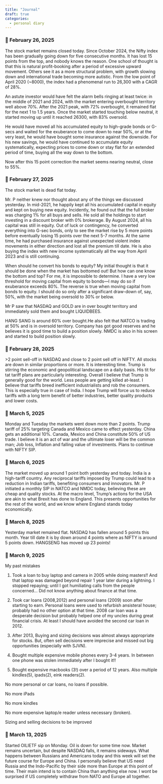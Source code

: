 ```yaml
---
title: "Journal"
draft: true
categories:
  - personal diary
---
```


### 📘 February 26, 2025

The stock market remains closed today. Since October 2024, the Nifty index has been gradually going down for five consecutive months. It has lost 15 points from the top, and nobody knows the reason. One school of thought is that this is natural profit-booking after a period of excessive upward movement. Others see it as a more structural problem, with growth slowing down and international trade becoming more autistic. From the low point of April 2020 (\~8000), the index had a phenomenal run to 26,300 with a CAGR of 28%.

An astute investor would have felt the alarm bells ringing at least twice: in the middle of 2021 and 2024, with the market entering overbought territory well above 70%. After the 2021 peak, with 72% overbought, it remained flat for the next 1 to 1.5 years. Once the market started touching below neutral, it started moving up until it reached 26300, with 83% oversold.

He would have moved all his accumulated equity to high-grade bonds or G-secs and waited for the exuberance to come down to near 50%, or at the very least, he would have bought some insurance against the downside. For his new savings, he would have continued to accumulate equity systematically, expecting prices to come down or stay flat for an extended period of time, buying all the way down to the bottom.

Now after this 15 point correction the market seems nearing neutral, close to 55%.

### 📘 February 27, 2025

The stock market is dead flat today.

Mr. P neither knew nor thought about any of the things we discussed yesterday. In mid-2021, he happily kept all his accumulated capital in equity and kept on buying new equity. Incidently, he found out that the full broker was charging 1% for all buys and sells. He sold all the holdings to start investing in a discount broker with 0% brokerage. By August 2024, all his capital was still in equity. Out of luck or contingency, he converted everything into G-sec bonds, only to see the market rise by 5 more points before eventually losing 15 points over the next 5-7 months. At the same time, he had purchased insurance against unexpected violent index movements in either direction and lost all the premium till date. He is also buying the index with new income systematically all the way from April 2023 and is still continuing.

When should he convert his bonds to equity? My initial thought is that it should be done when the market has bottomed out! But how can one know the bottom and top? For me, it is impossible to determine. I have a very low threshold for moving capital from equity to bonds—I may do so if exuberance exceeds 80%. The reverse is true when moving capital from bonds to equity. I should do so only after a significant draw-down of, say, 50%, with the market being oversold to 30% or below.

Mr P saw that NASDAQ and GOLD are in over bought territory and immediately sold them and bought LIQUIDBEES.

HANG SANG is around 60% over bought.He also felt that NATCO is trading at 50% and is in oversold territory. Company has got good reserves and he believes it is good time to build a position slowly. NMDC is also in his screen and started to build position slowly.

### 📘 February 28, 2025

\>2 point sell-off in NASDAQ and close to 2 point sell off in NIFTY. All stocks are down in similar proportions or more. It is interesting time. Trump is stirring the economic and geopolitical landscape on a daily basis. His tit for tat tariff plans are particularly interesting. Overall I believe that Trump is generally good for the world. Less people are getting killed at-least. I believe that tariffs breed inefficient industrialists and rob the consumers. This is especially true in case of India. I hope Trump will force us to reduce tariffs with a long term benefit of better industries, better quality products and lower costs.

### 📘 March 5, 2025

Monday and Tuesday the markets went down more than 2 points. Trump tariff of 25% targeting Canada and Mexico came to effect yesterday. China gets an additional 10%. Canada, Mexico and China constitute 50% of US trade. I believe it is an act of war and the ultimate loser will be the common man; Job loss, Inflation and falling value of investments. Plans to continue with NIFTY SIP.

### 📘 March 6, 2025

The market moved up around 1 point both yesterday and today. India is a high-tariff country. Any reciprocal tariffs imposed by Trump could lead to a reduction in Indian tariffs, benefiting consumers and innovators. Mr. P initiated a monthly SIP in NATCO and NMDC today, believing these are cheap and quality stocks. At the macro level, Trump's actions for the USA are akin to what Brexit has done to England. This presents opportunities for the rest of the world, and we know where England stands today economically.

### 📘 March 8, 2025

Yesterday market remained flat. NASDAQ has fallen around 5 points this month. Year till date it is by down around 4 points where as NIFTY is around 5 points down. HANGSENG has moved up 23 points!

### 📘 March 9, 2025

My past mistakes

1.  Took a loan to buy laptop and camera in 2005 while doing masters!! And that laptop was damaged beyond repair 1 year later during a lightning. I stopped repaying; until I got humiliating calls from the people concerned... Did not know anything about finance at that time.

2.  Took car loans (2008,2012) and personal loans (2009) soon after starting to earn. Personal loans were used to refurbish ansisteral house; probably had no other option at that time. 2008 car loan was a desperate decision but probably helped one of my uncles during great financial crisis. At least I should have avoided the second car loan in 2012.

3.  After 2013, Buying and sizing decisions was almost always appropriate for stocks. But, often sell decisions were imprecise and missed out big opportunities (especially with SJVN).

4.  Bought multiple expensive mobile phones every 3-4 years. In between one phone was stolen immediately after I bought it!!

5.  Bought expensive macbooks (3!) over a period of 12 years. Also multiple kindles(5), ipads(2), eink readers(2).

No more personal or car loans, no loans if possible.

No more iPads

No more kindles

No more expensive laptop/e reader unless necessary (broken).

Sizing and selling decisions to be improved

### 📘 March 13, 2025

Started OILIETF sip on Monday. Oil is down for some time now. Market remains uncertain, but despite NASDAQ falls, it remains sideways. What happens between Russians and Americans today and this week will set the future course for Europe and China. I personally believe that US need Russia and the Indo-Pacific by their side more than Europe at this point of time. Their main intend is to contain China than anything else now. I wont be surprised if US completely withdraw from NATO and Europe all together.
